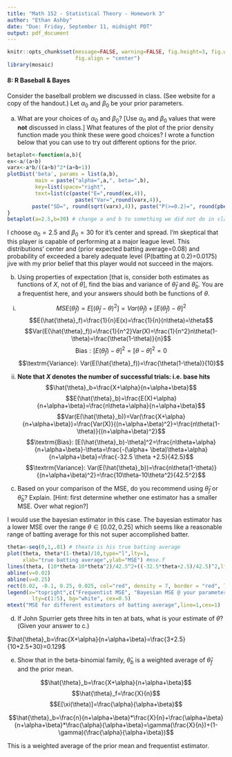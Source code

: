 ```yaml
---
title: "Math 152 - Statistical Theory - Homework 3"
author: "Ethan Ashby"
date: "Due: Friday, September 11, midnight PDT"
output: pdf_document
---
```



```r
knitr::opts_chunk$set(message=FALSE, warning=FALSE, fig.height=3, fig.width=5, 
                      fig.align = "center")
library(mosaic)
```


#### 8: R Baseball & Bayes

Consider the baselball problem we discussed in class.  (See website for a copy of the handout.)  Let $\alpha_0$ and $\beta_0$ be your prior parameters.

  a. What are your choices of $\alpha_0$ and $\beta_0$?  [Use $\alpha_0$ and $\beta_0$ values that were **not** discussed in class.] What features of the plot of the prior density function made you think these were good choices?    I wrote a function below that you can use to try out different options for the prior.

```r
betaplot<-function(a,b){
ex<-a/(a+b)
varx<-a*b/((a+b)^2*(a+b+1))
plotDist('beta', params = list(a,b),
         main = paste("alpha=",a,", beta=",b),
         key=list(space="right",
         text=list(c(paste("E=",round(ex,4)),
                      paste("Var=",round(varx,4)),
		paste("SD=", round(sqrt(varx),4)), paste("P(>=0.2)=", round(pbeta(0.2, a, b, lower.tail=FALSE), 4))))))
}
betaplot(a=2.5,b=30) # change a and b to something we did not do in class
```

I choose $\alpha_0=2.5$ and $\beta_0=30$ for it's center and spread. I'm skeptical that this player is capable of performing at a major league level. This distributions' center and (prior expected batting average=0.08) and probability of exceeded a barely adequate level (P(batting at 0.2)=0.0175) jive with my prior belief that this player would not succeed in the majors.

  b. Using properties of expectation [that is, consider both estimates as functions of *X*, not of $\theta$], find the bias and variance of $\hat{\theta}_f$ and $\hat{\theta}_b$.  You are a frequentist here, and your answers should both be functions of $\theta$.
  
  (i)
  $$MSE(\hat{\theta}_f)=E[(\hat{\theta}_f-\theta)^2]=Var(\hat{\theta}_f)+[E(\hat{\theta}_f)-\theta]^2$$
  $$E(\hat{\theta}_f)=\frac{1}{n}E(x)=\frac{1}{n}(n\theta)=\theta$$
  $$Var(E(\hat{\theta}_f))=\frac{1}{n^2}Var(X)=\frac{1}{n^2}n\theta(1-\theta)=\frac{\theta(1-\theta)}{n}$$
  $$\textrm{Bias}: [E(\hat{\theta}_f)-\theta]^2=[\theta-\theta]^2=0$$
  $$\textrm{Variance}: Var(E(\hat{\theta}_f))=\frac{\theta(1-\theta)}{10}$$
  
  (ii)
  **Note that $X$ denotes the number of successful trials: i.e. base hits**
  $$\hat{\theta}_b=\frac{X+\alpha}{n+\alpha+\beta}$$
  $$E(\hat{\theta}_b)=\frac{E(X)+\alpha}{n+\alpha+\beta}=\frac{n\theta+\alpha}{n+\alpha+\beta}$$
  $$Var(E(\hat{\theta}_b))=Var(\frac{X+\alpha}{n+\alpha+\beta})=\frac{Var(X)}{(n+\alpha+\beta)^2}=\frac{n\theta(1-\theta)}{(n+\alpha+\beta)^2}$$
  $$\textrm{Bias}: [E(\hat{\theta}_b)-\theta]^2=\frac{n\theta+\alpha}{n+\alpha+\beta}-\theta=\frac{-(\alpha+ \beta)\theta+\alpha}{n+\alpha+\beta}=\frac{-32.5 \theta +2.5}{42.5}$$
  $$\textrm{Variance}: Var(E(\hat{\theta}_b))=\frac{n\theta(1-\theta)}{(n+\alpha+\beta)^2}=\frac{10\theta-10\theta^2}{42.5^2}$$
  
  c. Based on your comparison of the MSE, do you recommend using $\hat{\theta}_f$ or $\hat{\theta}_b$? Explain.  [Hint: first determine whether one estimator has a smaller MSE.  Over what region?]

I would use the bayesian estimator in this case. The bayesian estimator has a lower MSE over the range $\theta \in [0.02, 0.25]$ which seems like a reasonable range of batting average for this not super accomplished batter.

```r
theta<-seq(0,1,.01) # theata is his true batting average
plot(theta, theta*(1-theta)/10,type="l",lty=1,
     xlab="true batting average",ylab="MSE") #mse.f
lines(theta, (10*theta-10*theta^2)/42.5^2+((-32.5*theta+2.5)/42.5)^2,lty=2) #mse.b
abline(v=0.02)
abline(v=0.25)
rect(0.02, -0.1, 0.25, 0.025, col="red", density = 7, border = "red", lty=3)
legend(x="topright",c("Frequentist MSE", "Bayesian MSE @ your parameters"),
		lty=c(1:5), bg="white", cex=0.5)
mtext("MSE for different estimators of batting average",line=1,cex=1)
```

  d. If John Spurrier gets three hits in ten at bats, what is your estimate of $\theta$?  (Given your answer to c.)
  
  $\hat{\theta}_b=\frac{X+\alpha}{n+\alpha+\beta}=\frac{3+2.5}{10+2.5+30}=0.129$

  e. Show that in the beta-binomial family, $\hat{\theta}_b$ is a weighted average of $\hat{\theta}_f$ and the prior mean.
  
  $$\hat{\theta}_b=\frac{X+\alpha}{n+\alpha+\beta}$$
  $$\hat{\theta}_f=\frac{X}{n}$$
  $$E[\xi(\theta)]=\frac{\alpha}{\alpha+\beta}$$
  
  $$\hat{\theta}_b=\frac{n}{n+\alpha+\beta}*\frac{X}{n}+\frac{\alpha+\beta}{n+\alpha+\beta}*\frac{\alpha}{\alpha+\beta}=\gamma(\frac{X}{n})+(1-\gamma)(\frac{\alpha}{\alpha+\beta})$$
  
  This is a weighted average of the prior mean and frequentist estimator.  
  
  
  
  
